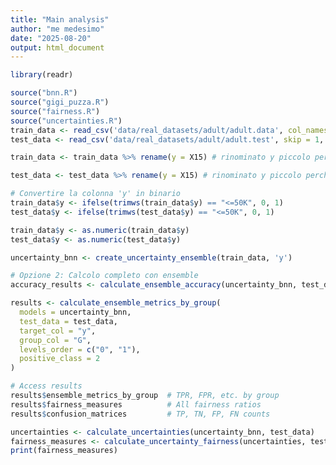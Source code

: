 ```yaml
---
title: "Main analysis"
author: "me medesimo"
date: "2025-08-20"
output: html_document
---
```


```r
library(readr)

source("bnn.R")
source("gigi_puzza.R")
source("fairness.R")
source("uncertainties.R")
train_data <- read_csv('data/real_datasets/adult/adult.data', col_names = FALSE, show_col_types = FALSE)
test_data <- read_csv('data/real_datasets/adult/adult.test', skip = 1, col_names = FALSE, show_col_types = FALSE)
```

```r
train_data <- train_data %>% rename(y = X15) # rinominato y piccolo perche pacchetto stan richiede cosi

test_data <- test_data %>% rename(y = X15) # rinominato y piccolo perche pacchetto stan

# Convertire la colonna 'y' in binario
train_data$y <- ifelse(trimws(train_data$y) == "<=50K", 0, 1)
test_data$y <- ifelse(trimws(test_data$y) == "<=50K", 0, 1)

train_data$y <- as.numeric(train_data$y)
test_data$y <- as.numeric(test_data$y)

uncertainty_bnn <- create_uncertainty_ensemble(train_data, 'y')
```

```r
# Opzione 2: Calcolo completo con ensemble
accuracy_results <- calculate_ensemble_accuracy(uncertainty_bnn, test_data, 'y')
```

```r
results <- calculate_ensemble_metrics_by_group(
  models = uncertainty_bnn,
  test_data = test_data,
  target_col = "y",
  group_col = "G", 
  levels_order = c("0", "1"),
  positive_class = 2
)

# Access results
results$ensemble_metrics_by_group  # TPR, FPR, etc. by group
results$fairness_measures          # All fairness ratios
results$confusion_matrices         # TP, TN, FP, FN counts
```

```r
uncertainties <- calculate_uncertainties(uncertainty_bnn, test_data)
fairness_measures <- calculate_uncertainty_fairness(uncertainties, test_data$G)
print(fairness_measures)
```



